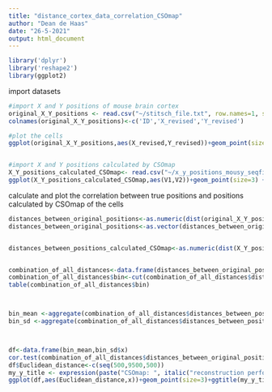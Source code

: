---
title: "distance_cortex_data_correlation_CSOmap"
author: "Dean de Haas"
date: "26-5-2021"
output: html_document
---

```{r setup, include=FALSE}
library('dplyr')
library('reshape2')
library(ggplot2)
```

import datasets
```{r cars}
#import X and Y positions of mouse brain cortex
original_X_Y_positions <- read.csv("~/stitsch_file.txt", row.names=1, sep="")
colnames(original_X_Y_positions)<-c('ID','X_revised','Y_revised')

#plot the cells
ggplot(original_X_Y_positions,aes(X_revised,Y_revised))+geom_point(size=3)+xlab('X coordinate')+ylab('Y coordinate') +theme(text = element_text(size = 15))


#import X and Y positions calculated by CSOmap
X_Y_positions_calculated_CSOmap<- read.csv("~/x_y_positions_mousy_seqfish.txt", header=FALSE)
ggplot(X_Y_positions_calculated_CSOmap,aes(V1,V2))+geom_point(size=3) +xlab('X coordinate')+ylab('Y coordinate') +theme(text = element_text(size = 15),axis.text.x = element_text( size=15),axis.text.y = element_text( size=15)) +guides(color = guide_legend(override.aes = list(size=5))) 

```

calculate and plot the correlation between true positions and positions calculated by CSOmap of the cells

```{r pressure, echo=FALSE}

distances_between_original_positions<-as.numeric(dist(original_X_Y_positions[,c(2,3)],'euclidean'))
distances_between_original_positions<-as.vector(distances_between_original_positions)


distances_between_positions_calculated_CSOmap<-as.numeric(dist(X_Y_positions_calculated_CSOmap,'euclidean'))


combination_of_all_distances<-data.frame(distances_between_original_positions,distances_between_positions_calculated_CSOmap)
combination_of_all_distances$bin<-cut(combination_of_all_distances$distances_between_original_positions,c(0,500,1000,1500,2000,2500,3000,3500.4000,4500,5000,5500,6000,6500,7000,7500,8000,8500,9000,9500,Inf))
table(combination_of_all_distances$bin)



bin_mean <-aggregate(combination_of_all_distances$distances_between_positions_calculated_CSOmap, list(combination_of_all_distances$bin), function(x) mean = mean(x)) 
bin_sd <-aggregate(combination_of_all_distances$distances_between_positions_calculated_CSOmap, list(combination_of_all_distances$bin), function(x) sd = sd(x))



df<-data.frame(bin_mean,bin_sd$x)
cor.test(combination_of_all_distances$distances_between_original_positions,combination_of_all_distances$distances_between_positions_calculated_CSOmap,method='spearman')
df$Euclidean_distance<-c(seq(500,9500,500))
my_y_title <- expression(paste("CSOmap: ", italic("reconstruction performance")))
ggplot(df,aes(Euclidean_distance,x))+geom_point(size=3)+ggtitle(my_y_title)+geom_errorbar(aes(ymin=as.numeric(x)-as.numeric(bin_sd.x),ymax=as.numeric(x)+as.numeric(bin_sd.x)), width=100,position=position_dodge(.9)) +xlab("Reference spatial Euclidean distance") + ylab("Reconstructed spatial Euclidean distance")+theme(text = element_text(size = 15),axis.text.x = element_text( size=15),axis.text.y = element_text( size=15))+geom_line(size=0.1)+scale_x_continuous(breaks=seq(500,9500,1000))#+scale_x_discrete(breaks=c(seq(0,4000,500)))



```





























